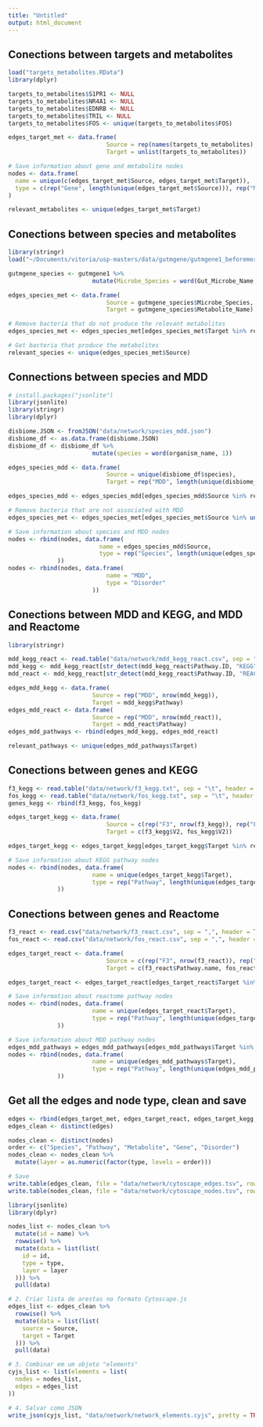 ```yaml
---
title: "Untitled"
output: html_document
---
```


## Conections between targets and metabolites

```R
load("targets_metabolites.RData")
library(dplyr)

targets_to_metabolites$S1PR1 <- NULL
targets_to_metabolites$NR4A1 <- NULL
targets_to_metabolites$EDNRB <- NULL
targets_to_metabolites$TRIL <- NULL
targets_to_metabolites$FOS <- unique(targets_to_metabolites$FOS)

edges_target_met <- data.frame(
                            Source = rep(names(targets_to_metabolites), lengths(targets_to_metabolites)),
                            Target = unlist(targets_to_metabolites))

# Save information about gene and metabolite nodes
nodes <- data.frame(
  name = unique(c(edges_target_met$Source, edges_target_met$Target)),
  type = c(rep("Gene", length(unique(edges_target_met$Source))), rep("Metabolite", length(unique(edges_target_met$Target))))
)

relevant_metabolites <- unique(edges_target_met$Target)
```

## Conections between species and metabolites

```R
library(stringr)
load("~/Documents/vitoria/usp-masters/data/gutmgene/gutmgene1_beforemerging.RData")

gutmgene_species <- gutmgene1 %>%
                        mutate(Microbe_Species = word(Gut_Microbe_Name, 1))

edges_species_met <- data.frame(
                            Source = gutmgene_species$Microbe_Species,
                            Target = gutmgene_species$Metabolite_Name)

# Remove bacteria that do not produce the relevant metabolites 
edges_species_met <- edges_species_met[edges_species_met$Target %in% relevant_metabolites, ]

# Get bacteria that produce the metabolites
relevant_species <- unique(edges_species_met$Source)
```

## Connections between species and MDD

```R
# install.packages("jsonlite")
library(jsonlite)
library(stringr)
library(dplyr)

disbiome.JSON <- fromJSON("data/network/species_mdd.json")
disbiome_df <- as.data.frame(disbiome.JSON)
disbiome_df <- disbiome_df %>%
                        mutate(species = word(organism_name, 1))

edges_species_mdd <- data.frame(
                            Source = unique(disbiome_df$species),
                            Target = rep("MDD", length(unique(disbiome_df$species))))

edges_species_mdd <- edges_species_mdd[edges_species_mdd$Source %in% relevant_species, ]

# Remove bacteria that are not associated with MDD
edges_species_met <- edges_species_met[edges_species_met$Source %in% unique(edges_species_mdd$Source), ]

# Save information about species and MDD nodes
nodes <- rbind(nodes, data.frame(
                          name = edges_species_mdd$Source,
                          type = rep("Species", length(unique(edges_species_mdd$Source)))
              ))
nodes <- rbind(nodes, data.frame(
                            name = "MDD",
                            type = "Disorder"
                        ))
```

## Conections between MDD and KEGG, and MDD and Reactome

```R
library(stringr)

mdd_kegg_react <- read.table("data/network/mdd_kegg_react.csv", sep = ",", header = TRUE)
mdd_kegg <- mdd_kegg_react[str_detect(mdd_kegg_react$Pathway.ID, "KEGG"),]
mdd_react <- mdd_kegg_react[str_detect(mdd_kegg_react$Pathway.ID, "REACT"),]

edges_mdd_kegg <- data.frame(
                        Source = rep("MDD", nrow(mdd_kegg)),
                        Target = mdd_kegg$Pathway)
edges_mdd_react <- data.frame(
                        Source = rep("MDD", nrow(mdd_react)),
                        Target = mdd_react$Pathway)
edges_mdd_pathways <- rbind(edges_mdd_kegg, edges_mdd_react)

relevant_pathways <- unique(edges_mdd_pathways$Target)
```

## Conections between genes and KEGG

```R
f3_kegg <- read.table("data/network/f3_kegg.txt", sep = "\t", header = F)
fos_kegg <- read.table("data/network/fos_kegg.txt", sep = "\t", header = F)
genes_kegg <- rbind(f3_kegg, fos_kegg)

edges_target_kegg <- data.frame(
                            Source = c(rep("F3", nrow(f3_kegg)), rep("FOS", nrow(fos_kegg))),
                            Target = c(f3_kegg$V2, fos_kegg$V2))

edges_target_kegg <- edges_target_kegg[edges_target_kegg$Target %in% relevant_pathways, ]

# Save information about KEGG pathway nodes
nodes <- rbind(nodes, data.frame(
                        name = unique(edges_target_kegg$Target),
                        type = rep("Pathway", length(unique(edges_target_kegg$Target)))
              ))
```

## Conections between genes and Reactome

```R
f3_react <- read.csv("data/network/f3_react.csv", sep = ",", header = TRUE)
fos_react <- read.csv("data/network/fos_react.csv", sep = ",", header = TRUE)

edges_target_react <- data.frame(
                            Source = c(rep("F3", nrow(f3_react)), rep("FOS", nrow(fos_react))),
                            Target = c(f3_react$Pathway.name, fos_react$Pathway.name))

edges_target_react <- edges_target_react[edges_target_react$Target %in% relevant_pathways, ]

# Save information about reactome pathway nodes
nodes <- rbind(nodes, data.frame(
                        name = unique(edges_target_react$Target),
                        type = rep("Pathway", length(unique(edges_target_react$Target)))
              ))
```

```R
# Save information about MDD pathway nodes
edges_mdd_pathways = edges_mdd_pathways[edges_mdd_pathways$Target %in% c(edges_target_react$Target, edges_target_kegg$Target), ]
nodes <- rbind(nodes, data.frame(
                        name = unique(edges_mdd_pathways$Target),
                        type = rep("Pathway", length(unique(edges_mdd_pathways$Target)))
              ))
```


## Get all the edges and node type, clean and save

```R
edges <- rbind(edges_target_met, edges_target_react, edges_target_kegg, edges_mdd_pathways, edges_species_mdd, edges_species_met)
edges_clean <- distinct(edges)

nodes_clean <- distinct(nodes)
order <- c("Species", "Pathway", "Metabolite", "Gene", "Disorder")
nodes_clean <- nodes_clean %>%
  mutate(layer = as.numeric(factor(type, levels = order)))

# Save
write.table(edges_clean, file = "data/network/cytoscape_edges.tsv", row.names=FALSE, sep="\t")
write.table(nodes_clean, file = "data/network/cytoscape_nodes.tsv", row.names=FALSE, sep="\t")
```

```R
library(jsonlite)
library(dplyr)

nodes_list <- nodes_clean %>%
  mutate(id = name) %>%         
  rowwise() %>%
  mutate(data = list(list(
    id = id,
    type = type,
    layer = layer
  ))) %>%
  pull(data)                     

# 2. Criar lista de arestas no formato Cytoscape.js
edges_list <- edges_clean %>%
  rowwise() %>%
  mutate(data = list(list(
    source = Source,
    target = Target
  ))) %>%
  pull(data)

# 3. Combinar em um objeto "elements"
cyjs_list <- list(elements = list(
  nodes = nodes_list,
  edges = edges_list
))

# 4. Salvar como JSON
write_json(cyjs_list, "data/network/network_elements.cyjs", pretty = TRUE, auto_unbox = TRUE)
```
